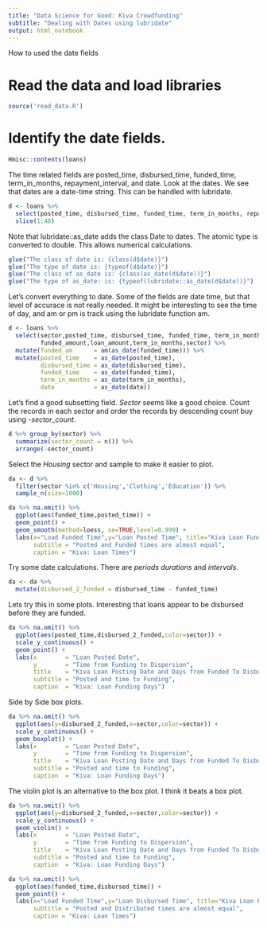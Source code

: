 ```yaml
---
title: "Data Science for Good: Kiva Crowdfunding"
subtitle: "Dealing with Dates using lubridate"
output: html_notebook
---
```


How to used the date fields

# Read the data and load libraries
```r
source('read_data.R')
```


# Identify the date fields.
```r
Hmisc::contents(loans)
```
The time related fields are posted_time, disbursed_time, funded_time, term_in_months, repayment_interval, and date.
Look at the dates. We see that dates are a date-time string.  This can be handled with 
lubridate.

```r
d <- loans %>% 
  select(posted_time, disbursed_time, funded_time, term_in_months, repayment_interval,date) %>% 
  slice(1:40)
```

Note that lubridate::as_date adds the class Date to dates.  The atomic type is converted to
double. This allows numerical calculations.
```r
glue("The class of date is: {class(d$date)}")
glue("The type of date is: {typeof(d$date)}")
glue("The class of as_date is: {class(as_date(d$date))}")
glue("The type of as_date: is: {typeof(lubridate::as_date(d$date))}")
```


Let's convert everything to date.  Some of the fields are date time, but that level of accurace is
not really needed.  It might be interesting to see the time of day, and am or pm is track using 
the lubridate function am.
```r
d <- loans %>% 
  select(sector,posted_time, disbursed_time, funded_time, term_in_months, repayment_interval,date,
         funded_amount,loan_amount,term_in_months,sector) %>% 
  mutate(funded_am      = am(as_date(funded_time))) %>% 
  mutate(posted_time    = as_date(posted_time),
         disbursed_time = as_date(disbursed_time),
         funded_time    = as_date(funded_time),
         term_in_months = as_date(term_in_months),
         date           = as_date(date))
```
Let's find a good subsetting field.
*Sector* seems like a good choice.  Count the records in each sector and order
the records by descending count buy using *-sector_count*.
```r
d %>% group_by(sector) %>% 
  summarize(sector_count = n()) %>% 
  arrange(-sector_count)
```
Select the *Housing* sector and sample to make it easier to plot.
```r
da <- d %>% 
  filter(sector %in% c('Housing','Clothing','Education')) %>% 
  sample_n(size=1000)
```

```r
da %>% na.omit() %>%  
  ggplot(aes(funded_time,posted_time)) + 
  geom_point() +
  geom_smooth(method=loess, se=TRUE,level=0.999) +
  labs(x="Load Funded Time",y="Loan Posted Time", title="Kiva Loan Funded and Posted Times",
       subtitle = "Posted and Funded times are almost equal",
       caption = "Kiva: Loan Times")
```
Try some date calculations.  There are *periods* *durations* and *intervals*.
```r
da <- da %>% 
  mutate(disbursed_2_funded = disbursed_time - funded_time)
```


Lets try this in some plots.
Interesting that loans appear to be disbursed before they are funded.
```r
da %>% na.omit() %>% 
  ggplot(aes(posted_time,disbursed_2_funded,color=sector)) + 
  scale_y_continuous() +
  geom_point() +
  labs(x        = "Loan Posted Date",
       y        = "Time from Funding to Dispersion", 
       title    = "Kiva Loan Posting Date and Days from Funded To Disbursion",
       subtitle = "Posted and time to Funding",
       caption  = "Kiva: Loan Funding Days")
```
Side by Side box plots.
```r
da %>% na.omit() %>% 
  ggplot(aes(y=disbursed_2_funded,x=sector,color=sector)) + 
  scale_y_continuous() +
  geom_boxplot() +
  labs(x        = "Loan Posted Date",
       y        = "Time from Funding to Dispersion", 
       title    = "Kiva Loan Posting Date and Days from Funded To Disbursion",
       subtitle = "Posted and time to Funding",
       caption  = "Kiva: Loan Funding Days")
```
The violin plot is an alternative to the box plot.  I think it beats a box plot.
```r
da %>% na.omit() %>% 
  ggplot(aes(y=disbursed_2_funded,x=sector,color=sector)) + 
  scale_y_continuous() +
  geom_violin() +
  labs(x        = "Loan Posted Date",
       y        = "Time from Funding to Dispersion", 
       title    = "Kiva Loan Posting Date and Days from Funded To Disbursion",
       subtitle = "Posted and time to Funding",
       caption  = "Kiva: Loan Funding Days")
```


```r
da %>% na.omit() %>%  
  ggplot(aes(funded_time,disbursed_time)) + 
  geom_point() +
  labs(x="Load Funded Time",y="Loan Disbursed Time", title="Kiva Loan Posted and Disbursed Times",
       subtitle = "Posted and Distributed times are almost equal",
       caption = "Kiva: Loan Times")
```


